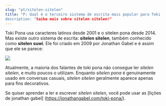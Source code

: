 ```yaml
---
slug: "pt/sitelen-sitelen"
title: "P: Qual é o terceiro sistema de escrita mais popular para Toki Pona?
description: "Saiba mais sobre sitelen sitelen!"
---
```


Toki Pona usa caracteres latinos desde 2001 e o sitelen pona desde 2014. Mas existe outro sistema de escrita: **sitelen sitelen**, também conhecido como **sitelen suwi**. Ele foi criado em 2009 por Jonathan Gabel e é assim que ele se parece:

<img src="https://jonathangabel.com/images/t47/t47.09001_2_l.jpg" />

Atualmente, a maioria dos falantes de toki pona não consegue ler *sitelen sitelen*, e muito poucos o utilizam. Enquanto *sitelen pona* é genuinamente usado em conversas casuais, *sitelen sitelen* geralmente aparece apenas para fins decorativos.

Se quiser aprender a ler e escrever *sitelen sitelen*, você pode usar as [lições de jonathan gabel] (https://jonathangabel.com/toki-pona/).
